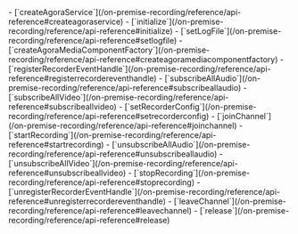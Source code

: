<PlatformWrapper platform="linux-cpp">
- [`createAgoraService`](/on-premise-recording/reference/api-reference#createagoraservice)
- [`initialize`](/on-premise-recording/reference/api-reference#initialize)
- [`setLogFile`](/on-premise-recording/reference/api-reference#setlogfile)
- [`createAgoraMediaComponentFactory`](/on-premise-recording/reference/api-reference#createagoramediacomponentfactory)
- [`registerRecorderEventHandle`](/on-premise-recording/reference/api-reference#registerrecordereventhandle)
- [`subscribeAllAudio`](/on-premise-recording/reference/api-reference#subscribeallaudio)
- [`subscribeAllVideo`](/on-premise-recording/reference/api-reference#subscribeallvideo)
- [`setRecorderConfig`](/on-premise-recording/reference/api-reference#setrecorderconfig)
- [`joinChannel`](/on-premise-recording/reference/api-reference#joinchannel)
- [`startRecording`](/on-premise-recording/reference/api-reference#startrecording)
- [`unsubscribeAllAudio`](/on-premise-recording/reference/api-reference#unsubscribeallaudio)
- [`unsubscribeAllVideo`](/on-premise-recording/reference/api-reference#unsubscribeallvideo)
- [`stopRecording`](/on-premise-recording/reference/api-reference#stoprecording)
- [`unregisterRecorderEventHandle`](/on-premise-recording/reference/api-reference#unregisterrecordereventhandle)
- [`leaveChannel`](/on-premise-recording/reference/api-reference#leavechannel)
- [`release`](/on-premise-recording/reference/api-reference#release)
</PlatformWrapper>